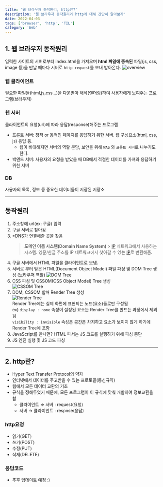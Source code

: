 ```yaml
---
title: '웹 브라우저 동작원리, http란?'
description: '웹 브라우저 동작원리와 http에 대해 간단히 알아보자'
date: 2022-04-03
tags: ['browser', 'http', 'TIL']
category: 'Web'
---
```


## 1. 웹 브라우저 동작원리

입력한 사이트의 서버로부터 index.html을 가져오며 **html 파일에 종속된** 파일(js, css, image 등)을 만날 때마다 서버로 `http request`를 보내 받아온다.
![overview](</posts/web-http(1).png>)

### 웹 클라이언트

필요한 파일들(html,js,css...)을 다운받아 해석(렌더링)하여 사용자에게 보여주는 프로그램(브라우저)

### 웹 서버

클라이언트의 요청(url)에 따라 응답(response)해주는 프로그램

- 프론트 서버: 정적 or 동적인 페이지를 응답하기 위한 서버. 웹 구성요소(html, css, js) 응답 등.
  - 웹이 비대해지면 서버의 역할 분담, 보안을 위해 `WAS` 와 `프론트 서버`로 나누기도 한다.
- 백엔드 서버: 사용자의 요청을 받았을 때 DB에서 적절한 데이터를 가져와 응답하기 위한 서버

### DB

사용자의 목록, 정보 등 중요한 데이터들이 저장된 저장소

---

## 동작원리

1. 주소창에 url(ex: 구글) 입력
2. 구글 서버로 찾아감
3. \*DNS가 연결해줄 곳을 찾음
   > **도메인 이름 시스템(Domain Name System)** > [IP](https://namu.wiki/w/IP) 네트워크에서 사용하는 시스템. 영문/한글 주소를 IP 네트워크에서 찾아갈 수 있는 [IP](https://namu.wiki/w/IP)로 변환해줌.
4. 구글 서버에서 HTML 파일을 클라이언트로 보냄.
5. 서버로 부터 받은 HTML(Document Object Model) 파일 파싱 및 DOM Tree 생성 (브라우저 역할)
   ![DOM Tree](</posts/web-http(2).png>)
6. CSS 파싱 및 CSSOM(CSS Object Model) Tree 생성  
   ![CSSOM Tree](</posts/web-http(3).png>)
7. DOM, CSSOM 합쳐 Render Tree 생성  
   ![Render Tree](</posts/web-http(4).png>)  
   Render Tree에는 실제 화면에 표현되는 노드(요소)들로만 구성됨  
   ex) `display : none` 속성이 설정된 요소는 Render Tree를 만드는 과정에서 제외됨<br/>
   `visibility : invisible` 속성은 공간은 차지하고 요소가 보이지 않게 하기에 Render Tree에 포함
8. JavaScript를 만나면? HTML 파서는 JS 코드를 실행하기 위해 파싱 중단
9. JS 엔진 실행 및 JS 코드 파싱

---

## 2. http란?

- Hyper Text Transfer Protocol의 약자
- 인터넷에서 데이터를 주고받을 수 있는 프로토콜(통신규약)
- 웹에서 모든 데이터 교환의 기초
- 규칙을 정해두었기 때문에, 모든 프로그램이 이 규칙에 맞춰 개발하여 정보교환을 함
  - 클라이언트 ⇒ 서버 : request(요청)
  - 서버 → 클라이언트 : respnse(응답)

### http요청

- 읽기(GET)
- 쓰기(POST)
- 수정(PUT)
- 삭제(DELETE)

### 응답코드

- 추후 업데이트 예정 :)
